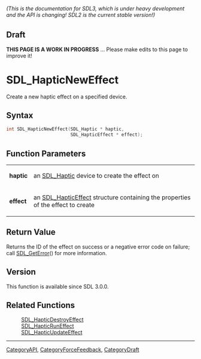 ====== (This is the documentation for SDL3, which is under heavy development and the API is changing! SDL2 is the current stable version!) ======

== Draft ==

'''THIS PAGE IS A WORK IN PROGRESS''' ... Please make edits to this page to improve it!
= SDL_HapticNewEffect =

Create a new haptic effect on a specified device.

== Syntax ==

<syntaxhighlight lang='c'>
int SDL_HapticNewEffect(SDL_Haptic * haptic,
                        SDL_HapticEffect * effect);
</syntaxhighlight>

== Function Parameters ==

{|
|'''haptic'''
|an [[SDL_Haptic]] device to create the effect on
|-
|'''effect'''
|an [[SDL_HapticEffect]] structure containing the properties of the effect to create
|}

== Return Value ==

Returns the ID of the effect on success or a negative error code on
failure; call [[SDL_GetError]]() for more information.

== Version ==

This function is available since SDL 3.0.0.

== Related Functions ==

:[[SDL_HapticDestroyEffect]]
:[[SDL_HapticRunEffect]]
:[[SDL_HapticUpdateEffect]]

----
[[CategoryAPI]], [[CategoryForceFeedback]], [[CategoryDraft]]


